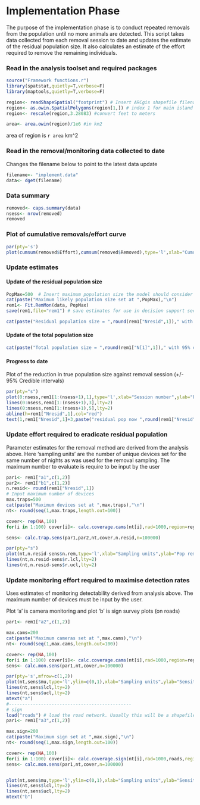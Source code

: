 Implementation Phase
========================================================

The purpose of the implementation phase is to conduct repeated removals from the population until no more animals are detected.  This script takes data collected from each removal session to date and updates the estimate of the residual population size.  It also calculates an estimate of the effort required to remove the remaining individuals.


### Read in the analysis toolset and required packages
```r
source("Framework functions.r")
library(spatstat,quietly=T,verbose=F)
library(maptools,quietly=T,verbose=F)

region<- readShapeSpatial("footprint") # Insert ARCgis shapefile filename here
region<- as.owin.SpatialPolygons(region[1,]) # index 1 for main island and ignore small islands
region<- rescale(region,3.28083) #convert feet to meters

area<- area.owin(region)/1e6 #in km2
```
area of region is `r area` km^2

### Read in the removal/monitoring data collected to date

Changes the filename below to point to the latest data update
```r
filename<- "implement.data"
data<- dget(filename)

```
### Data summary
```r
removed<- caps.summary(data)
nsess<- nrow(removed)
removed
```

### Plot of cumulative removals/effort curve

```r
par(pty='s')
plot(cumsum(removed$Effort),cumsum(removed$Removed),type='l',xlab="Cumulative effort",ylab="Cumulative removals")
```

### Update estimates

#### Update of the residual population size

```r
PopMax=500  # Insert maximum population size the model should consider
cat(paste("Maximum likely population size set at ",PopMax),"\n")
rem1<- Fit.RemMon(data, PopMax)
save(rem1,file="rem1") # save estimates for use in decision support section

cat(paste("Residual population size = ",round(rem1["Nresid",1])," with 95% credible interval of ",round(rem1["Nresid",3]),"-",round(rem1["Nresid",5]),sep=""),"\n")
```

#### Update of the total population size
```r
cat(paste("Total population size = ",round(rem1["N[1]",1])," with 95% credible interval of ",round(rem1["N[1]",3]),"-",round(rem1["N[1]",5]),sep=""),"\n")

```
#### Progress to date

Plot of the reduction in true population size against removal session (+/- 95% Credible intervals)

```r
par(pty="s")
plot(0:nsess,rem1[1:(nsess+1),1],type='l',xlab="Session number",ylab="Population size",ylim=c(0,rem1[1,1]))
lines(0:nsess,rem1[1:(nsess+1),3],lty=2)
lines(0:nsess,rem1[1:(nsess+1),5],lty=2)
abline(h=rem1["Nresid",1],col="red")
text(1,rem1["Nresid",1]+3,paste("residual pop now ",round(rem1["Nresid",1],1)),cex=0.8)

```


### Update effort required to eradicate residual population

Parameter estimates for the removal method are derived from the analysis above.  Here 'sampling units' are the number of unique devices set for the same number of nights as was used for the removal sampling. The maximum number to evaluate is require to be input by the user

```r
par1<- rem1["a1",c(1,2)]
par2<- rem1["b1",c(1,2)]
n.resid<- round(rem1["Nresid",1])
# Input maximum number of devices
max.traps=500
cat(paste("Maximum devices set at ",max.traps),"\n")
nt<- round(seq(1,max.traps,length.out=100))

cover<- rep(NA,100)
for(i in 1:100) cover[i]<- calc.coverage.cams(nt[i],rad=1000,region=region)

sens<- calc.trap.sens(par1,par2,nt,cover,n.resid,n=100000)

par(pty="s")
plot(nt,n.resid-sens$n.rem,type='l',xlab="Sampling units",ylab="Pop remaining",ylim=c(0,n.resid))
lines(nt,n.resid-sens$r.lcl,lty=2)
lines(nt,n.resid-sens$r.ucl,lty=2)

```

### Update monitoring effort required to maximise detection rates

Uses estimates of monitoring detectability derived from analysis above.  The maximum number of devices must be input by the user.

Plot 'a' is camera monitoring and plot 'b' is sign survey plots (on roads)

```r
par1<- rem1["a2",c(1,2)]

max.cams=200
cat(paste("Maximum cameras set at ",max.cams),"\n")
nt<- round(seq(1,max.cams,length.out=100))

cover<- rep(NA,100)
for(i in 1:100) cover[i]<- calc.coverage.cams(nt[i],rad=1000,region=region)
sens<- calc.mon.sens(par1,nt,cover,n=100000)

par(pty='s',mfrow=c(1,2))
plot(nt,sens$mu,type='l',ylim=c(0,1),xlab="Sampling units",ylab="Sensitivity")
lines(nt,sens$lcl,lty=2)
lines(nt,sens$ucl,lty=2)
mtext("a")
#----------------------------------------------
# sign
load("roads") # load the road network. Usually this will be a shapefile (see 'region' above) 
par1<- rem1["a3",c(1,2)]

max.sign=200
cat(paste("Maximum sign set at ",max.sign),"\n")
nt<- round(seq(1,max.sign,length.out=100))

cover<- rep(NA,100)
for(i in 1:100) cover[i]<- calc.coverage.sign(nt[i],rad=1000,roads,region=region)
sens<- calc.mon.sens(par1,nt,cover,n=100000)


plot(nt,sens$mu,type='l',ylim=c(0,1),xlab="Sampling units",ylab="Sensitivity")
lines(nt,sens$lcl,lty=2)
lines(nt,sens$ucl,lty=2)
mtext("b")
```


